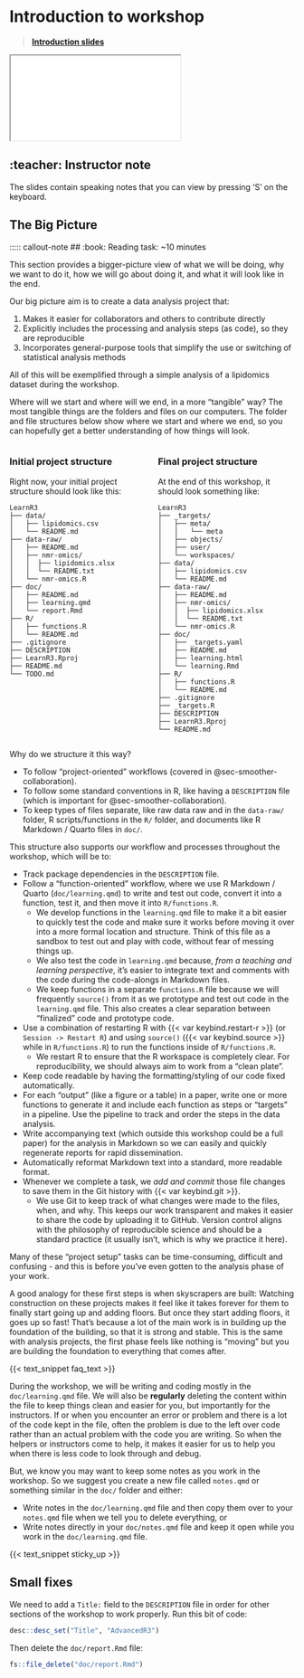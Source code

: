 # Introduction to workshop {#sec-introduction}

> [**Introduction slides**](../slides/introduction.html)

<div>

```{=html}
<iframe class="slide-deck" src="../slides/introduction.html"></iframe>
```

</div>

::: {.callout-note collapse="true"}
## :teacher: Instructor note

The slides contain speaking notes that you can view by pressing 'S' on
the keyboard.
:::

## The Big Picture {#sec-big-picture}

::::: callout-note
## :book: Reading task: \~10 minutes

This section provides a bigger-picture view of what we will be doing,
why we want to do it, how we will go about doing it, and what it will
look like in the end.

Our big picture aim is to create a data analysis project that:

1.  Makes it easier for collaborators and others to contribute directly
2.  Explicitly includes the processing and analysis steps (as code), so
    they are reproducible
3.  Incorporates general-purpose tools that simplify the use or
    switching of statistical analysis methods

All of this will be exemplified through a simple analysis of a
lipidomics dataset during the workshop.

<!-- TODO: Pipeline, workflow image? -->

Where will we start and where will we end, in a more "tangible" way? The
most tangible things are the folders and files on our computers. The
folder and file structures below show where we start and where we end,
so you can hopefully get a better understanding of how things will look.

::: columns
::: {.column width="45%"}
### Initial project structure {.unnumbered}

Right now, your initial project structure should look like this:

```
LearnR3
├── data/
│   ├── lipidomics.csv
│   └── README.md
├── data-raw/
│   ├── README.md
│   ├── nmr-omics/
│   │  ├── lipidomics.xlsx
│   │  └── README.txt
│   └── nmr-omics.R
├── doc/
│   ├── README.md
│   ├── learning.qmd
│   └── report.Rmd
├── R/
│   ├── functions.R
│   └── README.md
├── .gitignore
├── DESCRIPTION
├── LearnR3.Rproj
├── README.md
└── TODO.md
```
:::

::: {.column width="45%"}
### Final project structure {.unnumbered}

At the end of this workshop, it should look something like:

```
LearnR3
├── _targets/
│   ├── meta/
│   │   └── meta
│   ├── objects/
│   ├── user/
│   └── workspaces/
├── data/
│   ├── lipidomics.csv
│   └── README.md
├── data-raw/
│   ├── README.md
│   ├── nmr-omics/
│   │  ├── lipidomics.xlsx
│   │  └── README.txt
│   └── nmr-omics.R
├── doc/
│   ├── _targets.yaml
│   ├── README.md
│   ├── learning.html
│   └── learning.Rmd
├── R/
│   ├── functions.R
│   └── README.md
├── .gitignore
├── _targets.R
├── DESCRIPTION
├── LearnR3.Rproj
└── README.md
```
:::
:::

Why do we structure it this way?

-   To follow "project-oriented" workflows (covered in
    @sec-smoother-collaboration).
-   To follow some standard conventions in R, like having a
    `DESCRIPTION` file (which is important for
    @sec-smoother-collaboration).
-   To keep types of files separate, like raw data raw and in the
    `data-raw/` folder, R scripts/functions in the `R/` folder, and
    documents like R Markdown / Quarto files in `doc/`.

This structure also supports our workflow and processes throughout the
workshop, which will be to:

-   Track package dependencies in the `DESCRIPTION` file.
-   Follow a "function-oriented" workflow, where we use R Markdown /
    Quarto (`doc/learning.qmd`) to write and test out code, convert it
    into a function, test it, and then move it into `R/functions.R`.
    -   We develop functions in the `learning.qmd` file to make it a bit
        easier to quickly test the code and make sure it works before
        moving it over into a more formal location and structure. Think
        of this file as a sandbox to test out and play with code,
        without fear of messing things up.
    -   We also test the code in `learning.qmd` because, *from a
        teaching and learning perspective*, it's easier to integrate
        text and comments with the code during the code-alongs in
        Markdown files.
    -   We keep functions in a separate `functions.R` file because we
        will frequently `source()` from it as we prototype and test out
        code in the `learning.qmd` file. This also creates a clear
        separation between "finalized" code and prototype code.
-   Use a combination of restarting R with {{< var keybind.restart-r >}}
    (or `Session -> Restart R`) and using `source()`
    ({{< var keybind.source >}} while in `R/functions.R`) to run the
    functions inside of `R/functions.R`.
    -   We restart R to ensure that the R workspace is completely clear.
        For reproducibility, we should always aim to work from a "clean
        plate".
-   Keep code readable by having the formatting/styling of our code
    fixed automatically.
-   For each "output" (like a figure or a table) in a paper, write one
    or more functions to generate it and include each function as steps
    or "targets" in a pipeline. Use the pipeline to track and order the
    steps in the data analysis.
-   Write accompanying text (which outside this workshop could be a full
    paper) for the analysis in Markdown so we can easily and quickly
    regenerate reports for rapid dissemination.
-   Automatically reformat Markdown text into a standard, more readable
    format.
-   Whenever we complete a task, we *add and commit* those file changes
    to save them in the Git history with {{< var keybind.git >}}.
    -   We use Git to keep track of what changes were made to the files,
        when, and why. This keeps our work transparent and makes it
        easier to share the code by uploading it to GitHub. Version
        control aligns with the philosophy of reproducible science and
        should be a standard practice (it usually isn't, which is why we
        practice it here).

Many of these "project setup" tasks can be time-consuming, difficult and
confusing - and this is before you've even gotten to the analysis phase
of your work.

A good analogy for these first steps is when skyscrapers are built:
Watching construction on these projects makes it feel like it takes
forever for them to finally start going up and adding floors. But once
they start adding floors, it goes up so fast! That's because a lot of
the main work is in building up the foundation of the building, so that
it is strong and stable. This is the same with analysis projects, the
first phase feels like nothing is "moving" but you are building the
foundation to everything that comes after.

{{< text_snippet faq_text >}}

::: {.callout-important appearance="default"}
During the workshop, we will be writing and coding mostly in the
`doc/learning.qmd` file. We will also be **regularly** deleting the
content within the file to keep things clean and easier for you, but
importantly for the instructors. If or when you encounter an error or
problem and there is a lot of the code kept in the file, often the
problem is due to the left over code rather than an actual problem with
the code you are writing. So when the helpers or instructors come to
help, it makes it easier for us to help you when there is less code to
look through and debug.

But, we know you may want to keep some notes as you work in the workshop.
So we suggest you create a new file called `notes.qmd` or something
similar in the `doc/` folder and either:

-   Write notes in the `doc/learning.qmd` file and then copy them over
    to your `notes.qmd` file when we tell you to delete everything, or
-   Write notes directly in your `doc/notes.qmd` file and keep it open
    while you work in the `doc/learning.qmd` file.
:::

{{< text_snippet sticky_up >}}

## Small fixes

<!-- TODO: This isn't needed after a while -->

We need to add a `Title:` field to the `DESCRIPTION` file in order for
other sections of the workshop to work properly. Run this bit of code:

``` .r
desc::desc_set("Title", "AdvancedR3")
```

Then delete the `doc/report.Rmd` file:

``` .r
fs::file_delete("doc/report.Rmd")
```
